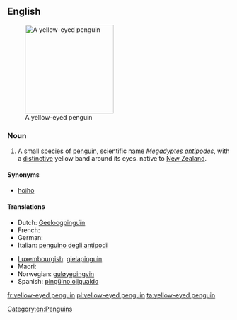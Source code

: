 ==English=={{wikipedia}}
[[Image:MegadyptesAntipodes.jpg|200px|thumb|right|A yellow-eyed penguin]]

===Noun===
{{en-noun|sg=[[yellow]]-[[eyed]] [[penguin]]}}

# A small [[species]] of [[penguin]], scientific name ''[[Megadyptes antipodes]]'', with a [[distinctive]] yellow band around its eyes. native to [[New Zealand]].

====Synonyms====
* [[hoiho]]

====Translations====
{{trans-top|Penguin}}
* Dutch: [[Geeloogpinguïn]]
* French: {{t+|fr|manchot antipode|m}}
* German: {{t-|de|Gelbaugenpinguin|m}}
* Italian: [[penguino degli antipodi]] {{m}}
{{trans-mid}}
* [[Luxembourgish]]: [[gielapinguin]]
* Maori: {{t-|mi|hoiho|xs=Maori}}
* Norwegian: [[guløyepingvin]]
* Spanish: [[pingüino ojigualdo ]] {{m}}
{{trans-bottom}}

[[Category:en:Penguins]]

[[fr:yellow-eyed penguin]]
[[pl:yellow-eyed penguin]]
[[ta:yellow-eyed penguin]]